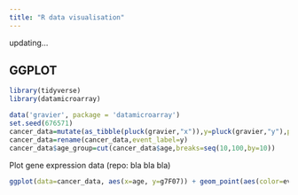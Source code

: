 ```yaml
---
title: "R data visualisation"
---
```


updating...

## GGPLOT ##

```r
library(tidyverse)
library(datamicroarray)

data('gravier', package = 'datamicroarray')
set.seed(676571)
cancer_data=mutate(as_tibble(pluck(gravier,"x")),y=pluck(gravier,"y"),pt_id=1:length(pluck(gravier, "y")),age=round(rnorm(length(pluck(gravier,"y")),mean=55,sd=10),1))
cancer_data=rename(cancer_data,event_label=y)
cancer_data$age_group=cut(cancer_data$age,breaks=seq(10,100,by=10))
```

Plot gene expression data (repo: bla bla bla)

```r
ggplot(data=cancer_data, aes(x=age, y=g7F07)) + geom_point(aes(color=event_label)) + theme_classic()
```

